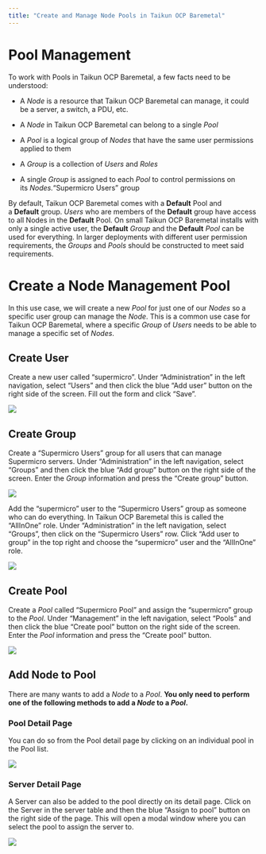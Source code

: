 ```yaml
---
title: "Create and Manage Node Pools in Taikun OCP Baremetal"
---
```


# Pool Management

To work with Pools in Taikun OCP Baremetal, a few facts need to be understood:

* A *Node* is a resource that Taikun OCP Baremetal can manage, it could be a server, a switch, a PDU, etc.

* A *Node* in Taikun OCP Baremetal can belong to a single *Pool*

* A *Pool* is a logical group of *Nodes* that have the same user permissions applied to them

* A *Group* is a collection of *Users* and *Roles*

* A single *Group* is assigned to each *Pool* to control permissions on its *Nodes.*“Supermicro Users” group&#x20;

By default, Taikun OCP Baremetal comes with a **Default** Pool and a **Default** group. *Users* who are members of the **Default** group have access to all Nodes in the **Default** Pool. On small Taikun OCP Baremetal installs with only a single active user, the **Default** *Group* and the **Default** *Pool* can be used for everything. In larger deployments with different user permission requirements, the *Groups* and *Pools* should be constructed to meet said requirements.

# Create a Node Management Pool

In this use case, we will create a new *Pool* for just one of our *Nodes* so a specific user group can manage the *Node*. This is a common use case for Taikun OCP Baremetal, where a specific *Group* of *Users* needs to be able to manage a specific set of *Nodes*.

## Create User

Create a new user called “supermicro”. Under “Administration” in the left navigation, select “Users” and then click the blue “Add user” button on the right side of the screen. Fill out the form and click “Save”.

![](https://support.metify.io/uploads/default/original/1X/101a369f4d469e948038e00483503035722218a2.gif)

## Create Group

Create a “Supermicro Users” group for all users that can manage Supermicro servers. Under “Administration” in the left navigation, select “Groups” and then click the blue “Add group” button on the right side of the screen. Enter the *Group* information and press the “Create group” button.

![](https://support.metify.io/uploads/default/original/1X/889d1cc471555c49caf92f2d6d3dabb2d3d4dce2.gif)

Add the “supermicro” user to the “Supermicro Users” group as someone who can do everything. In Taikun OCP Baremetal this is called the “AllInOne” role. Under “Administration” in the left navigation, select “Groups”,
then click on the “Supermicro Users” row. Click “Add user to group” in the top right and choose the “supermicro” user and the “AllInOne” role.

![](https://support.metify.io/uploads/default/original/1X/172e9335c6397e3534fa82cf3ca7884831fe93a2.gif)

## Create Pool

Create a *Pool* called “Supermicro Pool” and assign the “supermicro” group to the *Pool*. Under “Management” in the left navigation, select “Pools” and then click the blue “Create pool” button on the right side of the screen. Enter the *Pool* information and press the “Create pool” button.

![](https://support.metify.io/uploads/default/original/1X/c383b44516c10e80f04621ced565b15f5908833b.gif)

## Add Node to Pool

There are many wants to add a *Node* to a *Pool*. **You only need to perform one of the following methods to add a *Node* to a *Pool*.**

### Pool Detail Page

You can do so from the Pool detail page by clicking on an individual pool in the Pool list.

![](https://support.metify.io/uploads/default/original/1X/3da4a085d3d1d992e7c37b5590f65a0a1d5c0e5f.gif)

### Server Detail Page

A Server can also be added to the pool directly on its detail page. Click on the Server in the server table and then the blue “Assign to pool” button on the right side of the page. This will open a modal window where you can select the pool to assign the server to.

![](https://support.metify.io/uploads/default/original/1X/6616960c09f97a0be5c061613a958c895e7e40d4.gif)